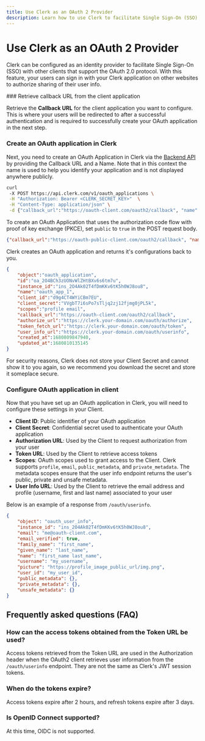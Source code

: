 ```yaml
---
title: Use Clerk as an OAuth 2 Provider
description: Learn how to use Clerk to facilitate Single Sign-On (SSO) with other clients that support the OAuth 2.0 protocol.
---
```


# Use Clerk as an OAuth 2 Provider

Clerk can be configured as an identity provider to facilitate Single Sign-On (SSO) with other clients that support the OAuth 2.0 protocol. With this feature, your users can sign in with your Clerk application on other websites to authorize sharing of their user info.

<Images width={2279} height={1135} src="/docs/images/advance/clerk-idp-flow.svg" alt="Clerk IDP Flow" />

<Steps>
  ### Retrieve callback URL from the client application

  Retrieve the **Callback URL** for the client application you want to configure. This is where your users will be redirected to after a successful authentication and is required to successfully create your OAuth application in the next step.

  ### Create an OAuth application in Clerk

  Next, you need to create an OAuth Application in Clerk via the [Backend API](https://clerk.com/docs/reference/backend-api/tag/OAuth-Applications) by providing the Callback URL and a Name. Note that in this context the name is used to help you identify your application and is not displayed anywhere publicly.

  ```sh {{ filename: 'POST /v1/oauth_applications' }}
  curl
   -X POST https://api.clerk.com/v1/oauth_applications \
   -H "Authorization: Bearer <CLERK_SECRET_KEY>"  \
   -H "Content-Type: application/json" \
   -d {"callback_url":"https://oauth-client.com/oauth2/callback", "name": "oauth_app_1", "scopes": "profile email"}
  ```

  To create an OAuth Application that uses the authorization code flow with proof of key exchange (PKCE), set `public` to `true` in the POST request body.

  ```json
  {"callback_url":"https://oauth-public-client.com/oauth2/callback", "name": "oauth_app_pkce", "public": true}
  ```

  Clerk creates an OAuth application and returns it's configurations back to you.

  ```json {{ filename: 'RESPONSE' }}
  {
      "object":"oauth_application",
      "id":"oa_2O4BCh3zUONvWlZHtBXv6s6tm7u",
      "instance_id":"ins_2O4Ak02T4fDmKKv6tK5h0WJ8ou8",
      "name":"oauth_app_1",
      "client_id":"d9g4CT4WYiCBm7EU",
      "client_secret":"VVgbT7i6sPo7sTljq2zj12fjmg0jPL5k",
      "scopes":"profile email",
      "callback_url":"https://oauth-client.com/oauth2/callback",
      "authorize_url":"https://clerk.your-domain.com/oauth/authorize",
      "token_fetch_url":"https://clerk.your-domain.com/oauth/token",
      "user_info_url":"https://clerk.your-domain.com/oauth/userinfo",
      "created_at":1680809847940,
      "updated_at":1680810135145
  }
  ```

  <Callout type="warning" emoji="⚠️">
    For security reasons, Clerk does not store your Client Secret and cannot show it to you again, so we recommend you download the secret and store it someplace secure.
  </Callout>

  ### Configure OAuth application in client

  Now that you have set up an OAuth application in Clerk, you will need to configure these settings in your Client.

  - **Client ID**: Public identifier of your OAuth application
  - **Client Secret**: Confidential secret used to authenticate your OAuth application
  - **Authorization URL**: Used by the Client to request authorization from your user
  - **Token URL**: Used by the Client to retrieve access tokens
  - **Scopes**: OAuth scopes used to grant access to the Client. Clerk supports `profile`, `email`, `public_metadata`, and `private_metadata`. The metadata scopes ensure that the user info endpoint returns the user's public, private and unsafe metadata.
  - **User Info URL**: Used by the Client to retrieve the email address and profile (username, first and last name) associated to your user

  Below is an example of a response from `/oauth/userinfo`.

  ```json {{ filename: 'RESPONSE' }}
  {
      "object": "oauth_user_info",
      "instance_id": "ins_2O4Ak02T4fDmKKv6tK5h0WJ8ou8",
      "email": "me@oauth-client.com",
      "email_verified": true,
      "family_name": "first_name",
      "given_name": "last_name",
      "name": "first_name last_name",
      "username": "my_username",
      "picture": "https://profile_image_public_url/img.png",
      "user_id": "my_user_id",
      "public_metadata": {},
      "private_metadata": {},
      "unsafe_metadata": {}
  }
  ```
</Steps>

## Frequently asked questions (FAQ)

### How can the access tokens obtained from the Token URL be used?

Access tokens retrieved from the Token URL are used in the Authorization header when the OAuth2 client retrieves user information from the `/oauth/userinfo` endpoint. They are not the same as Clerk's JWT session tokens.

### When do the tokens expire?

Access tokens expire after 2 hours, and refresh tokens expire after 3 days.

### Is OpenID Connect supported?

At this time, OIDC is not supported.
